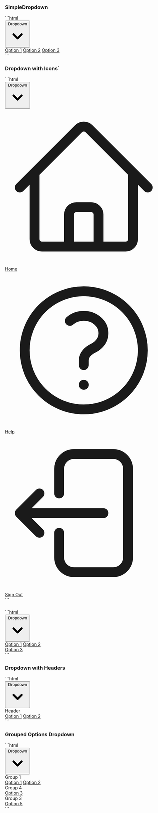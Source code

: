 
### SimpleDropdown
<SimpleDropdown />
```html
<div class="relative inline-block">
  <button class="inline-flex items-center rounded bg-gray-200 px-4 py-2 font-semibold text-gray-700 hover:bg-gray-300">
    <span>Dropdown</span>
    <svg class="ml-2 h-4 w-4 fill-current" viewBox="0 0 20 20">
      <path d="M5.293 7.293a1 1 0 011.414 0L10 10.586l3.293-3.293a1 1 0 111.414 1.414l-4 4a1 1 0 01-1.414 0l-4-4a1 1 0 010-1.414z" />
    </svg>
  </button>
  <div class="absolute right-0 z-10 mt-2 w-48 rounded-md bg-white py-2 shadow-lg">
    <a href="#" class="block px-4 py-2 text-gray-800 hover:bg-gray-100">Option 1</a>
    <a href="#" class="block px-4 py-2 text-gray-800 hover:bg-gray-100">Option 2</a>
    <a href="#" class="block px-4 py-2 text-gray-800 hover:bg-gray-100">Option 3</a>
  </div>
</div>
```

### Dropdown with Icons`
<DropdownwithIcons />
```html
<div class="relative inline-block">
  <button class="inline-flex items-center rounded bg-indigo-600 px-4 py-2 font-semibold text-white hover:bg-indigo-700">
    <span>Dropdown</span>
    <svg class="ml-2 h-4 w-4 fill-current" viewBox="0 0 20 20">
      <path d="M5.293 7.293a1 1 0 011.414 0L10 10.586l3.293-3.293a1 1 0 111.414 1.414l-4 4a1 1 0 01-1.414 0l-4-4a1 1 0 010-1.414z" />
    </svg>
  </button>
  <div class="absolute right-0 z-10 mt-2 w-48 rounded-md bg-white py-2 shadow-lg">
    <a href="#" class="flex items-center px-4 py-2 text-gray-800 hover:bg-gray-100">
      <svg xmlns="http://www.w3.org/2000/svg" fill="none" viewBox="0 0 24 24" stroke-width="1.5" stroke="currentColor" class="mr-5 h-5 w-5">
        <path stroke-linecap="round" stroke-linejoin="round" d="m2.25 12 8.954-8.955c.44-.439 1.152-.439 1.591 0L21.75 12M4.5 9.75v10.125c0 .621.504 1.125 1.125 1.125H9.75v-4.875c0-.621.504-1.125 1.125-1.125h2.25c.621 0 1.125.504 1.125 1.125V21h4.125c.621 0 1.125-.504 1.125-1.125V9.75M8.25 21h8.25" />
      </svg>
      <span>Home</span>
    </a>
    <a href="#" class="flex items-center px-4 py-2 text-gray-800 hover:bg-gray-100">
      <svg xmlns="http://www.w3.org/2000/svg" fill="none" viewBox="0 0 24 24" stroke-width="1.5" stroke="currentColor" class="mr-5 h-5 w-5">
        <path stroke-linecap="round" stroke-linejoin="round" d="M9.879 7.519c1.171-1.025 3.071-1.025 4.242 0 1.172 1.025 1.172 2.687 0 3.712-.203.179-.43.326-.67.442-.745.361-1.45.999-1.45 1.827v.75M21 12a9 9 0 1 1-18 0 9 9 0 0 1 18 0Zm-9 5.25h.008v.008H12v-.008Z" />
      </svg>
      <span>Help</span>
    </a>
    <a href="#" class="flex items-center px-4 py-2 text-gray-800 hover:bg-gray-100">
      <svg xmlns="http://www.w3.org/2000/svg" fill="none" viewBox="0 0 24 24" stroke-width="1.5" stroke="currentColor" class="mr-5 h-5 w-5">
        <path stroke-linecap="round" stroke-linejoin="round" d="M8.25 9V5.25A2.25 2.25 0 0 1 10.5 3h6a2.25 2.25 0 0 1 2.25 2.25v13.5A2.25 2.25 0 0 1 16.5 21h-6a2.25 2.25 0 0 1-2.25-2.25V15m-3 0-3-3m0 0 3-3m-3 3H15" />
      </svg>
      <span>Sign Out</span>
    </a>
  </div>
</div>
```

###
<DropdownwithDividers />
```html
<div class="relative inline-block">
  <button class="inline-flex items-center rounded bg-green-500 px-4 py-2 font-semibold text-white hover:bg-green-600">
    <span>Dropdown</span>
    <svg class="ml-2 h-4 w-4 fill-current" viewBox="0 0 20 20">
      <path d="M5.293 7.293a1 1 0 011.414 0L10 10.586l3.293-3.293a1 1 0 111.414 1.414l-4 4a1 1 0 01-1.414 0l-4-4a1 1 0 010-1.414z" />
    </svg>
  </button>
  <div class="absolute right-0 z-10 mt-2 w-48 rounded-md bg-white py-2 shadow-lg">
    <a href="#" class="block px-4 py-2 text-gray-800 hover:bg-gray-100">Option 1</a>
    <a href="#" class="block px-4 py-2 text-gray-800 hover:bg-gray-100">Option 2</a>
    <div class="border-b border-gray-200"></div>
    <a href="#" class="block px-4 py-2 text-gray-800 hover:bg-gray-100">Option 3</a>
  </div>
</div>
```

### Dropdown with Headers
<DropdownwithHeaders />
```html
<div class="relative inline-block">
  <button class="inline-flex items-center rounded bg-gray-800 px-4 py-2 font-semibold text-white hover:bg-gray-700">
    <span>Dropdown</span>
    <svg class="ml-2 h-4 w-4 fill-current" viewBox="0 0 20 20">
      <path d="M5.293 7.293a1 1 0 011.414 0L10 10.586l3.293-3.293a1 1 0 111.414 1.414l-4 4a1 1 0 01-1.414 0l-4-4a1 1 0 010-1.414z" />
    </svg>
  </button>
  <div class="absolute right-0 z-10 mt-2 w-48 rounded-md bg-white shadow-lg">
    <div class="border-b bg-gray-100 px-4 py-2">
      <span class="font-semibold text-gray-800">Header</span>
    </div>
    <a href="#" class="block px-4 py-2 text-gray-800 hover:bg-gray-100">Option 1</a>
    <a href="#" class="block px-4 py-2 text-gray-800 hover:bg-gray-100">Option 2</a>
  </div>
</div>
```

### Grouped Options Dropdown
<GroupedOptionsDropdown />
```html
<div class="relative inline-block">
  <button class="inline-flex items-center rounded bg-orange-500 px-4 py-2 font-semibold text-white hover:bg-orange-600">
    <span>Dropdown</span>
    <svg class="ml-2 h-4 w-4 fill-current" viewBox="0 0 20 20">
      <path d="M5.293 7.293a1 1 0 011.414 0L10 10.586l3.293-3.293a1 1 0 111.414 1.414l-4 4a1 1 0 01-1.414 0l-4-4a1 1 0 010-1.414z" />
    </svg>
  </button>
  <div class="absolute right-0 z-10 mt-2 w-48 rounded-md bg-white shadow-lg">
    <div class="px-4 py-2">
      <span class="text-xs font-semibold uppercase text-gray-800">Group 1</span>
    </div>
    <a href="#" class="block px-4 py-2 text-gray-800 hover:bg-gray-100">Option 1</a>
    <a href="#" class="block px-4 py-2 text-gray-800 hover:bg-gray-100">Option 2</a>
    <div class="px-4 py-2">
      <span class="text-xs font-semibold uppercase text-gray-800">Group 4</span>
    </div>
    <a href="#" class="block px-4 py-2 text-gray-800 hover:bg-gray-100">Option 3</a>
    <div class="px-4 py-2">
      <span class="text-xs font-semibold uppercase text-gray-800">Group 3</span>
    </div>
    <a href="#" class="block px-4 py-2 text-gray-800 hover:bg-gray-100">Option 5</a>
  </div>
</div>
```
